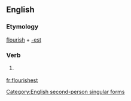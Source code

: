 ==English==

===Etymology===
[[flourish]] + [[-est]]

===Verb===
{{en-verb form}}

# {{context|archaic|lang=en}} {{form of|Second-person singular simple present form|flourish}}

[[Category:English second-person singular forms]]

[[fr:flourishest]]